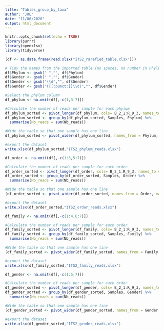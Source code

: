 ```yaml
---
title: "Tables_group_by_taxa"
author: "JRL"
date: "11/06/2020"
output: html_document
---
```


```r
knitr::opts_chunk$set(echo = TRUE)
library(purrr)
library(openxlsx)
library(tidyverse)
```


```r

(df <- as.data.frame(read.xlsx("ITS2_rarefied_table.xlsx")))

# Tidy the names from the imported table (no spaces, no number in Phylum and Gender columns)
df$Phylum <- gsub(" ","", df$Phylum)
df$Gender <- gsub(" ","", df$Gender)
df$Gender <- gsub("\\d","", df$Gender)
df$Gender <- gsub("([[:punct:]]\\d)","", df$Gender)
```


```r

#Select the phylum column
df_phylum <- na.omit(df[,-c(1,3:7)])

#Calculate the number of reads per sample for each phylum
df_phylum_sorted <- pivot_longer(df_phylum, cols= B_2_1:R_9_3, names_to = "Samples", values_to = "Nb_reads") 
df_phylum_sorted <- group_by(df_phylum_sorted, Samples, Phylum) %>% 
  summarise(Nb_reads = sum(Nb_reads))

#Wide the table so that one sample has one line
df_phylum_sorted <- pivot_wider(df_phylum_sorted, names_from = Phylum, values_from = Nb_reads)

#export the dataset
write.xlsx(df_phylum_sorted,"ITS2_phylum_reads.xlsx")
```


```r
df_order <- na.omit(df[,-c(1:3,5:7)])

#Calculate the number of reads per sample for each order
df_order_sorted <- pivot_longer(df_order, cols= B_2_1:R_9_3, names_to = "Samples", values_to = "Nb_reads") 
df_order_sorted <- group_by(df_order_sorted, Samples, Order) %>% 
  summarise(Nb_reads = sum(Nb_reads))

#Wide the table so that one sample has one line
(df_order_sorted <- pivot_wider(df_order_sorted, names_from = Order, values_from = Nb_reads))

#export the dataset
write.xlsx(df_order_sorted,"ITS2_order_reads.xlsx")

```

```r
df_family <- na.omit(df[,-c(1:4,6:7)])

#Calculate the number of reads per sample for each order
df_family_sorted <- pivot_longer(df_family, cols= B_2_1:R_9_3, names_to = "Samples", values_to = "Nb_reads") 
df_family_sorted <- group_by(df_family_sorted, Samples, Family) %>% 
  summarise(Nb_reads = sum(Nb_reads))

#Wide the table so that one sample has one line
(df_family_sorted <- pivot_wider(df_family_sorted, names_from = Family, values_from = Nb_reads))

#export the dataset
write.xlsx(df_family_sorted,"ITS2_family_reads.xlsx")

```

```r
df_gender <- na.omit(df[,-c(1:5,7)])

#Calculate the number of reads per sample for each order
df_gender_sorted <- pivot_longer(df_gender, cols= B_2_1:R_9_3, names_to = "Samples", values_to = "Nb_reads") 
df_gender_sorted <- group_by(df_gender_sorted, Samples, Gender) %>% 
  summarise(Nb_reads = sum(Nb_reads))

#Wide the table so that one sample has one line
(df_gender_sorted <- pivot_wider(df_gender_sorted, names_from = Gender, values_from = Nb_reads))

#export the dataset
write.xlsx(df_gender_sorted,"ITS2_gender_reads.xlsx")
```

